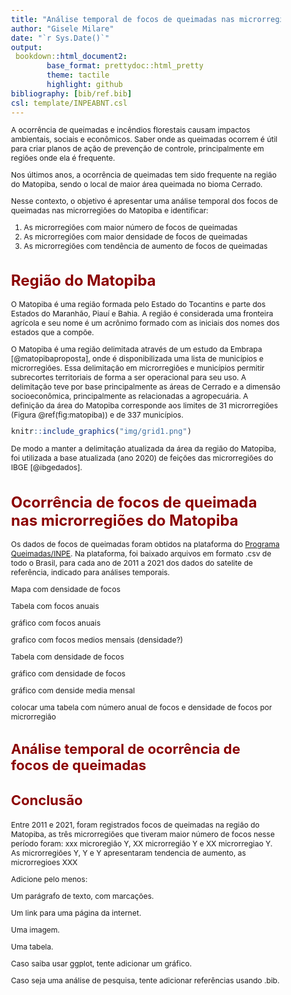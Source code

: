 ```yaml
---
title: "Análise temporal de focos de queimadas nas microrregiões do Matopiba, Brasil"
author: "Gisele Milare"
date: "`r Sys.Date()`"
output:
 bookdown::html_document2:
        base_format: prettydoc::html_pretty
        theme: tactile
        highlight: github
bibliography: [bib/ref.bib]
csl: template/INPEABNT.csl
---
```

<style type="text/css">

body{ /* Normal  */
      font-size: 12px;
  }
td {  /* Table  */
  font-size: 10px;
}
h1.title {
  font-size: 32px;
  color: DarkRed;
}
h1 { /* Header 1 */
  font-size: 24px;
  color: DarkRed;
}
h2 { /* Header 2 */
    font-size: 22px;
  color: DarkRed;
}
h3 { /* Header 3 */
  font-size: 18px;
  color: DarkRed;
}
code.r{ /* Code block */
    font-size: 12px;
}
pre { /* Code block - determines code spacing between lines */
    font-size: 14px;
}
</style>

A ocorrência de queimadas e incêndios florestais causam impactos ambientais, sociais e econômicos. Saber onde as queimadas ocorrem  é útil para criar planos de ação de prevenção de controle, principalmente em regiões onde ela é frequente. 

Nos últimos anos, a ocorrência de queimadas tem sido frequente na região do Matopiba, sendo o local de maior área queimada no bioma Cerrado.

Nesse contexto, o objetivo é apresentar uma análise temporal dos focos de queimadas nas microrregiões do Matopiba e identificar:

1. As microrregiões com maior número de focos de queimadas
2. As microrregiões com maior densidade de focos de queimadas
3. As microrregiões com tendência de aumento de focos de queimadas

# Região do Matopiba 

O Matopiba é uma região formada pelo Estado do Tocantins e parte dos Estados do Maranhão, Piauí e Bahia. A região é considerada uma fronteira agrícola e seu nome é um acrônimo formado com as iniciais dos nomes dos estados que a compõe.

O Matopiba é uma região delimitada através de um estudo da Embrapa [@matopibaproposta], onde é disponibilizada  uma lista de municípios e microrregiões. Essa delimitação em microrregiões e municípios permitir subrecortes territoriais de forma a ser operacional para seu uso. A delimitação teve por base principalmente as áreas de Cerrado e a dimensão socioeconômica, principalmente as relacionadas a agropecuária. A definição da área do Matopiba corresponde aos limites de 31 microrregiões (Figura \@ref(fig:matopiba)) e de 337 municípios.


```r

knitr::include_graphics("img/grid1.png")


```

De modo a manter a delimitação atualizada da área da região do Matopiba, foi utilizada a base atualizada (ano 2020) de feições das microrregiões do IBGE [@ibgedados]. 

# Ocorrência de focos de queimada nas microrregiões do Matopiba

Os dados de focos de queimadas foram obtidos na plataforma do [Programa Queimadas/INPE](https://queimadas.dgi.inpe.br/). Na plataforma, foi baixado arquivos em formato .csv de todo o Brasil, para cada ano de 2011 a 2021 dos dados do satelite de referência, indicado para análises temporais.


Mapa com  densidade de focos

Tabela com focos anuais

gráfico com focos anuais

grafico com focos medios mensais (densidade?)

Tabela com densidade de focos

gráfico com densidade de focos

gráfico com denside media mensal




colocar uma tabela com número anual de focos e densidade de focos por microrregião 


## Análise temporal de ocorrência de focos de queimadas 




## Conclusão

Entre 2011 e 2021, foram registrados  focos de queimadas na região do Matopiba, as três microrregiões que tiveram maior número de focos nesse período foram: xxx microregião Y, XX microrregião Y e XX microrregiao Y.
As microrregiões Y, Y e Y apresentaram tendencia de aumento, as microrregioes XXX 


Adicione pelo menos:

Um parágrafo de texto, com marcações.

Um link para uma página da internet.

Uma imagem.

Uma tabela.

Caso saiba usar ggplot, tente adicionar um gráfico.

Caso seja uma análise de pesquisa, tente adicionar referências usando .bib.
